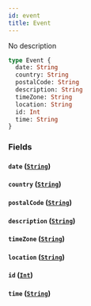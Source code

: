 ```yaml
---
id: event
title: Event
---
```


No description

```graphql
type Event {
  date: String
  country: String
  postalCode: String
  description: String
  timeZone: String
  location: String
  id: Int
  time: String
}
```

### Fields

#### `date` ([`String`](../../label-service/scalars/string))

#### `country` ([`String`](../../label-service/scalars/string))

#### `postalCode` ([`String`](../../label-service/scalars/string))

#### `description` ([`String`](../../label-service/scalars/string))

#### `timeZone` ([`String`](../../label-service/scalars/string))

#### `location` ([`String`](../../label-service/scalars/string))

#### `id` ([`Int`](../../label-service/scalars/int))

#### `time` ([`String`](../../label-service/scalars/string))
